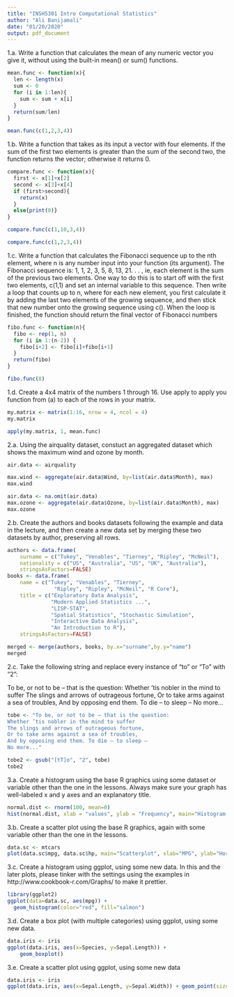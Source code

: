 ---
title: "INSH5301 Intro Computational Statistics"
author: "Ali Banijamali"
date: "01/20/2020"
output: pdf_document
---


1.a. Write a function that calculates the mean of any numeric vector you give it, without using the built-in mean() or sum() functions.
```{r, echo=T, message=F, warning=F}
mean.func <- function(x){
  len <- length(x)
  sum <- 0
  for (i in 1:len){
    sum <- sum + x[i]
  }
  return(sum/len)
}

mean.func(c(1,2,3,4))
```


1.b. Write a function that takes as its input a vector with four elements. If the sum of the first two elements is greater than the sum of the second two, the function returns the vector; otherwise it returns 0.
```{r, echo=T, message=F, warning=F}
compare.func <- function(x){
  first <- x[1]+x[2]
  second <- x[3]+x[4]
  if (first>second){
    return(x)
  }
  else{print(0)}
}

compare.func(c(1,10,3,4))

compare.func(c(1,2,3,4))
```


1.c. Write a function that calculates the Fibonacci sequence up to the nth element, where n is any number input into your function (its argument). The Fibonacci sequence is: 1, 1, 2, 3, 5, 8, 13, 21. . . , ie, each element is the sum of the previous two elements. One way to do this is to start off with the first two elements, c(1,1) and set an internal variable to this sequence. Then write a loop that counts up to n, where for each new element, you first calculate it by adding the last two elements of the growing sequence, and then stick that new number onto the growing sequence using c(). When the loop is finished, the function should return the final vector of Fibonacci numbers
```{r, echo=T, message=F, warning=F}
fibo.func <- function(n){
  fibo <- rep(1, n)
  for (i in 1:(n-2)) {
    fibo[i+2] <- fibo[i]+fibo[i+1]
  }
  return(fibo)
}

fibo.func(8)
```


1.d. Create a 4x4 matrix of the numbers 1 through 16. Use apply to apply you function from (a) to each of the rows in your matrix.
```{r, echo=T, message=F, warning=F}
my.matrix <- matrix(1:16, nrow = 4, ncol = 4)
my.matrix

apply(my.matrix, 1, mean.func)
```


2.a. Using the airquality dataset, constuct an aggregated dataset which shows the maximum wind and ozone by month.
```{r, echo=T, message=F, warning=F}
air.data <- airquality

max.wind <- aggregate(air.data$Wind, by=list(air.data$Month), max)
max.wind

air.data <- na.omit(air.data)
max.ozone <- aggregate(air.data$Ozone, by=list(air.data$Month), max)
max.ozone
```


2.b. Create the authors and books datasets following the example and data in the lecture, and then create a new data set by merging these two datasets by author, preserving all rows.
```{r, echo=T, message=F, warning=F}
authors <- data.frame(
    surname = c("Tukey", "Venables", "Tierney", "Ripley", "McNeil"), 
    nationality = c("US", "Australia", "US", "UK", "Australia"),
    stringsAsFactors=FALSE)
books <- data.frame(
    name = c("Tukey", "Venables", "Tierney",
               "Ripley", "Ripley", "McNeil", "R Core"),
    title = c("Exploratory Data Analysis",
              "Modern Applied Statistics ...",
              "LISP-STAT",
              "Spatial Statistics", "Stochastic Simulation",
              "Interactive Data Analysis",
              "An Introduction to R"),
    stringsAsFactors=FALSE)

merged <- merge(authors, books, by.x="surname",by.y="name")
merged

```


2.c. Take the following string and replace every instance of “to” or “To” with “2”:

To be, or not to be – that is the question:
Whether ’tis nobler in the mind to suffer
The slings and arrows of outrageous fortune,
Or to take arms against a sea of troubles,
And by opposing end them. To die – to sleep –
No more...
```{r, echo=T, message=F, warning=F}
tobe <- "To be, or not to be – that is the question:
Whether ’tis nobler in the mind to suffer
The slings and arrows of outrageous fortune,
Or to take arms against a sea of troubles,
And by opposing end them. To die – to sleep –
No more..."

tobe2 <- gsub("[tT]o", "2", tobe)
tobe2

```


3.a. Create a histogram using the base R graphics using some dataset or variable other than the one in the lessons. Always make sure your graph has well-labeled x and y axes and an explanatory title.
```{r, echo=T, message=F, warning=F}
normal.dist <- rnorm(100, mean=0)
hist(normal.dist, xlab = "values", ylab = "Frequency", main="Histogram of a Random Normal Distribution")
```


3.b. Create a scatter plot using the base R graphics, again with some variable other than the one in the lessons.
```{r, echo=T, message=F, warning=F}
data.sc <- mtcars
plot(data.sc$mpg, data.sc$hp, main="Scatterplot", xlab="MPG", ylab="HorsePower")
```


3.c. Create a histogram using ggplot, using some new data. In this and the later plots, please tinker with the settings using the examples in http://www.cookbook-r.com/Graphs/ to make it prettier.
```{r, echo=T, message=F, warning=F}
library(ggplot2)
ggplot(data=data.sc, aes(mpg)) + 
  geom_histogram(color="red", fill="salmon")
```


3.d. Create a box plot (with multiple categories) using ggplot, using some new data.
```{r, echo=T, message=F, warning=F}
data.iris <- iris
ggplot(data.iris, aes(x=Species, y=Sepal.Length)) + 
    geom_boxplot()
```


3.e. Create a scatter plot using ggplot, using some new data
```{r, echo=T, message=F, warning=F}
data.iris <- iris
ggplot(data.iris, aes(x=Sepal.Length, y=Sepal.Width)) + geom_point(size=2, shape=23)
```


